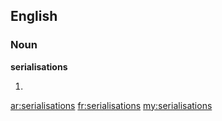 ==English==

===Noun===
'''serialisations'''

# {{plural of|[[serialisation]]}}

[[ar:serialisations]]
[[fr:serialisations]]
[[my:serialisations]]